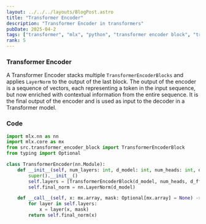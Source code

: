 ```yaml
---
layout: ../../../layouts/BlogPost.astro
title: "Transformer Encoder"
description: "Transformer Encoder in transformers"
pubDate: 2025-04-2
tags: ["transformer", "mlx", "python", "transformer encoder block", "transformer encoder"]
rank: 5
---
```


### Transformer Encoder

A Transformer Encoder stacks multiple `TransformerEncoderBlocks` and applies `LayerNorm` to the output of the last block. The output of the encoder is a sequence of vectors, each representing a token in the input sequence, but now enriched with contextual information from the entire sequence. It is the final output of the encoder and is used as input to the decoder in a Transformer model.

### Code

```python
import mlx.nn as nn
import mlx.core as mx
from src.transformer_encoder_block import TransformerEncoderBlock
from typing import Optional

class TransformerEncoder(nn.Module):
    def __init__(self, num_layers: int, d_model: int, num_heads: int, d_ff: int):
        super().__init__()
        self.layers = [TransformerEncoderBlock(d_model, num_heads, d_ff) for _ in range(num_layers)]
        self.final_norm = nn.LayerNorm(d_model)

    def __call__(self, x: mx.array, mask: Optional[mx.array] = None) -> mx.array:
        for layer in self.layers:
            x = layer(x, mask)
        return self.final_norm(x)
```
